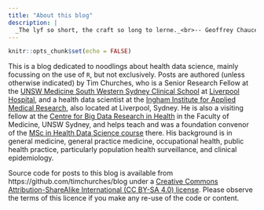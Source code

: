 ```yaml
---
title: "About this blog"
description: |
  _The lyf so short, the craft so long to lerne._<br>-- Geoffrey Chaucer, The Parliament of Birds
---
```


```r
knitr::opts_chunk$set(echo = FALSE)
```

This is a blog dedicated to noodlings about health data science, mainly focussing on the use of `R`, but not exclusively. Posts are authored (unless otherwise indicated) by Tim Churches, who is a Senior Research Fellow at the [UNSW Medicine South Western Sydney Clinical School](https://swscs.med.unsw.edu.au) at [Liverpool Hospital](https://www.swslhd.health.nsw.gov.au/liverpool/), and a health data scientist at the [Ingham Institute for Applied Medical Research](https://inghaminstitute.org.au), also located at Liverpool, Sydney. He is also a visiting fellow at the [Centre for Big Data Research in Health](https://cbdrh.med.unsw.edu.au) in the Faculty of Medicine, UNSW Sydney, and helps teach and was a foundation convenor of the [MSc in Health Data Science course](https://cbdrh.med.unsw.edu.au/postgraduate-coursework) there. His background is in general medicine, general practice medicine, occupational health, public health practice, particularly population health surveillance, and clinical epidemiology.

Source code for posts to this blog is available from https://github.com/timchurches/blog under a [Creative Commons Attribution-ShareAlike International (CC BY-SA 4.0) license](https://creativecommons.org/licenses/by-sa/4.0/). Please observe the terms of this licence if you make any re-use of the code or content.
